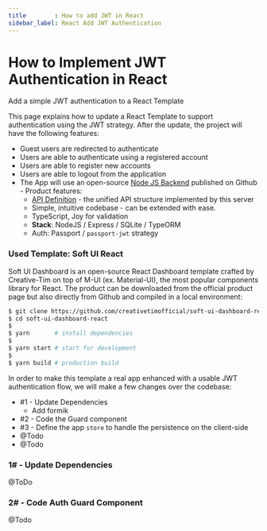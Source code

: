 ```yaml
---
title        : How to add JWT in React
sidebar_label: React Add JWT Authentication
---
```


# How to Implement JWT Authentication in React

<SubHeading>Add a simple JWT authentication to a React Template</SubHeading>

This page explains how to update a React Template to support authentication using the JWT strategy. After the update, the project will have the following features:&#x20;

- Guest users are redirected to authenticate
- Users are able to authenticate using a registered account
- Users are able to register new accounts
- Users are able to logout from the application
- The App will use an open-source [Node JS Backend](https://github.com/app-generator/api-server-nodejs) published on Github - Product features:
  - [API Definition](https://docs.appseed.us/boilerplate-code/api-unified-definition) - the unified API structure implemented by this server
  - Simple, intuitive codebase - can be extended with ease.
  - TypeScript, Joy for validation
  - **Stack**: NodeJS / Express / SQLite / TypeORM
  - Auth: Passport / `passport-jwt` strategy

### Used Template: Soft UI React

Soft UI Dashboard is an open-source React Dashboard template crafted by Creative-Tim on top of M-UI (ex. Material-UI), the most popular components library for React. The product can be downloaded from the official product page but also directly from Github and compiled in a local environment:&#x20;

```bash
$ git clone https://github.com/creativetimofficial/soft-ui-dashboard-react.git
$ cd soft-ui-dashboard-react
$
$ yarn       # install dependencies
$
$ yarn start # start for development
$
$ yarn build # production build
```

In order to make this template a real app enhanced with a usable JWT authentication flow, we will make a few changes over the codebase:

- \#1 - Update Dependencies
  - Add formik
- \#2 - Code the Guard component
- \#3 - Define the app `store` to handle the persistence on the client-side&#x20;
- @Todo
- @Todo

### 1# - Update Dependencies

@ToDo

### 2# - Code Auth Guard Component

@Todo
